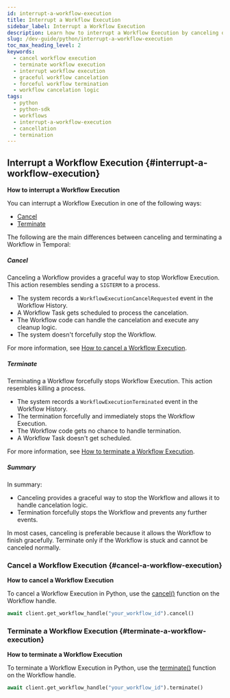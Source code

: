 ```yaml
---
id: interrupt-a-workflow-execution
title: Interrupt a Workflow Execution
sidebar_label: Interrupt a Workflow Execution
description: Learn how to interrupt a Workflow Execution by canceling or terminating, including the differences and use cases for each method.
slug: /dev-guide/python/interrupt-a-workflow-execution
toc_max_heading_level: 2
keywords:
  - cancel workflow execution
  - terminate workflow execution
  - interrupt workflow execution
  - graceful workflow cancelation
  - forceful workflow termination
  - workflow cancelation logic
tags:
  - python
  - python-sdk
  - workflows
  - interrupt-a-workflow-execution
  - cancellation
  - termination
---
```


## Interrupt a Workflow Execution {#interrupt-a-workflow-execution}

**How to interrupt a Workflow Execution**

You can interrupt a Workflow Execution in one of the following ways:

- [Cancel](#cancel)
- [Terminate](#terminate)

The following are the main differences between canceling and terminating a Workflow in Temporal:

##### Cancel

Canceling a Workflow provides a graceful way to stop Workflow Execution.
This action resembles sending a `SIGTERM` to a process.

- The system records a `WorkflowExecutionCancelRequested` event in the Workflow History.
- A Workflow Task gets scheduled to process the cancelation.
- The Workflow code can handle the cancelation and execute any cleanup logic.
- The system doesn't forcefully stop the Workflow.

For more information, see [How to cancel a Workflow Execution](#cancel-a-workflow-execution).

##### Terminate

Terminating a Workflow forcefully stops Workflow Execution.
This action resembles killing a process.

- The system records a `WorkflowExecutionTerminated` event in the Workflow History.
- The termination forcefully and immediately stops the Workflow Execution.
- The Workflow code gets no chance to handle termination.
- A Workflow Task doesn't get scheduled.

For more information, see [How to terminate a Workflow Execution](#terminate-a-workflow-execution).

##### Summary

In summary:

- Canceling provides a graceful way to stop the Workflow and allows it to handle cancelation logic.
- Termination forcefully stops the Workflow and prevents any further events.

In most cases, canceling is preferable because it allows the Workflow to finish gracefully.
Terminate only if the Workflow is stuck and cannot be canceled normally.

### Cancel a Workflow Execution {#cancel-a-workflow-execution}

**How to cancel a Workflow Execution**

To cancel a Workflow Execution in Python, use the [cancel()](https://python.temporal.io/temporalio.client.WorkflowHandle.html#cancel) function on the Workflow handle.

```python
await client.get_workflow_handle("your_workflow_id").cancel()
```

### Terminate a Workflow Execution {#terminate-a-workflow-execution}

**How to terminate a Workflow Execution**

To terminate a Workflow Execution in Python, use the [terminate()](https://python.temporal.io/temporalio.client.WorkflowHandle.html#terminate) function on the Workflow handle.

```python
await client.get_workflow_handle("your_workflow_id").terminate()
```
